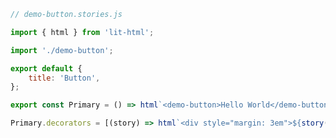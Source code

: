 ```js
// demo-button.stories.js

import { html } from 'lit-html';

import './demo-button'; 

export default {
    title: 'Button',
};

export const Primary = () => html`<demo-button>Hello World</demo-button>`;

Primary.decorators = [(story) => html`<div style="margin: 3em">${story()}</div>`]
```